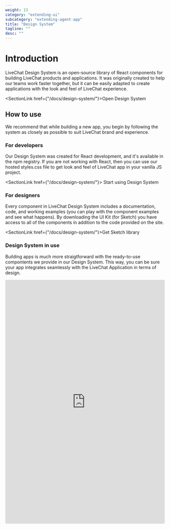 ```yaml
---
weight: 13
category: "extending-ui"
subcategory: "extending-agent-app"
title: "Design System"
tagline: ""
desc: ""
---
```


# Introduction

LiveChat Design System is an open-source library of React components for building LiveChat products and applications. It was originally created to help our teams work faster together, but it can be easily adapted to create applications with the look and feel of LiveChat experience.

<SectionLink href={"/docs/design-system/"}>Open Design System</SectionLink>

## How to use

We recommend that while building a new app, you begin by following the system as closely as possible to suit LiveChat brand and experience.

### For developers

Our Design System was created for React development, and it's available in the npm registry. If you are not working with React, then you can use our hosted styles.css file to get look and feel of LiveChat app in your vanilla JS project.

<SectionLink href={"/docs/design-system/"}>
  Start using Design System
</SectionLink>

### For designers

Every component in LiveChat Design System includes a documentation, code, and working examples (you can play with the component examples and see what happens). By downloading the UI Kit (for Sketch) you have access to all of the components in addition to the code provided on the site.

<SectionLink href={"/docs/design-system/"}>Get Sketch library</SectionLink>

### Design System in use

Building apps is much more straigtforward with the ready-to-use compontents we provide in our Design System. This way, you can be sure your app integrates seamlessly with the LiveChat Application in terms of design.

<iframe
     src="https://codesandbox.io/embed/form-kz2lw?fontsize=14&hidenavigation=1&theme=dark&view=preview"
     style="width:100%; height:770px; border:0; border-radius: 4px; overflow:hidden;"
></iframe>